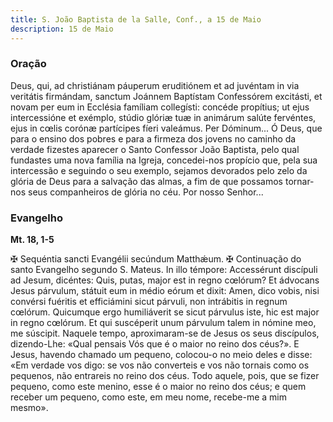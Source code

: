```yaml
---
title: S. João Baptista de la Salle, Conf., a 15 de Maio
description: 15 de Maio
---
```


### Oração

<div class="side-by-side not-content">
  <span>
    Deus, qui, ad christiánam páuperum eruditiónem et ad juvéntam in via veritátis firmándam,
    sanctum Joánnem Baptístam Confessórem excitásti, et novam per eum in Ecclésia famíliam
    collegísti: concéde propítius; ut ejus intercessióne et exémplo, stúdio glóriæ tuæ in animárum
    salúte fervéntes, ejus in cœlis corónæ partícipes fíeri valeámus. Per Dóminum...
  </span>
  <span>
    Ó Deus, que para o ensino dos pobres e para a firmeza dos jovens no caminho da verdade fizestes
    aparecer o Santo Confessor João Baptista, pelo qual fundastes uma nova família na Igreja,
    concedei-nos propício que, pela sua intercessão e seguindo o seu exemplo, sejamos devorados pelo
    zelo da glória de Deus para a salvação das almas, a fim de que possamos tornar-nos seus
    companheiros de glória no céu. Por nosso Senhor...
  </span>
</div>

### Evangelho

**Mt. 18, 1-5**

<div class="side-by-side not-content">
  <span>
    <span class="text-red-500">✠</span> Sequéntia sancti Evangélii secúndum Matthǽum.
  </span>
  <span>
    <span class="text-red-500">✠</span> Continuação do santo Evangelho segundo S. Mateus.
  </span>
  <span>
    In illo témpore: Accessérunt discípuli ad Jesum, dicéntes: Quis, putas, major est in regno
    cœlórum? Et ádvocans Jesus párvulum, státuit eum in médio eórum et dixit: Amen, dico vobis, nisi
    convérsi fuéritis et efficiámini sicut párvuli, non intrábitis in regnum cœlórum. Quicumque ergo
    humiliáverit se sicut párvulus iste, hic est major in regno cœlórum. Et qui suscéperit unum
    párvulum talem in nómine meo, me súscipit.
  </span>
  <span>
    Naquele tempo, aproximaram-se de Jesus os seus discípulos, dizendo-Lhe: «Qual pensais Vós que é
    o maior no reino dos céus?». E Jesus, havendo chamado um pequeno, colocou-o no meio deles e
    disse: «Em verdade vos digo: se vos não converteis e vos não tornais como os pequenos, não
    entrareis no reino dos céus. Todo aquele, pois, que se fizer pequeno, como este menino, esse é o
    maior no reino dos céus; e quem receber um pequeno, como este, em meu nome, recebe-me a mim
    mesmo».
  </span>
</div>
